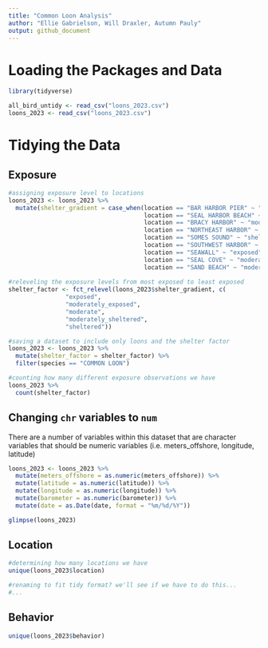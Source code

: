 ```yaml
---
title: "Common Loon Analysis"
author: "Ellie Gabrielson, Will Draxler, Autumn Pauly"
output: github_document
---
```

# Loading the Packages and Data

```r
library(tidyverse)
```

```r
all_bird_untidy <- read_csv("loons_2023.csv")
loons_2023 <- read_csv("loons_2023.csv")
```

# Tidying the Data
## Exposure
```r
#assigning exposure level to locations
loons_2023 <- loons_2023 %>% 
  mutate(shelter_gradient = case_when(location == "BAR HARBOR PIER" ~ "exposed",
                                      location == "SEAL HARBOR BEACH" ~ "moderate",
                                      location == "BRACY HARBOR" ~ "moderate",
                                      location == "NORTHEAST HARBOR" ~ "moderately_sheltered",
                                      location == "SOMES SOUND" ~ "sheltered",
                                      location == "SOUTHWEST HARBOR" ~ "moderately_sheltered",
                                      location == "SEAWALL" ~ "exposed",
                                      location == "SEAL COVE" ~ "moderately_exposed",
                                      location == "SAND BEACH" ~ "moderately_exposed"))
 
#releveling the exposure levels from most exposed to least exposed 
shelter_factor <- fct_relevel(loons_2023$shelter_gradient, c(
                "exposed", 
                "moderately_exposed",
                "moderate",
                "moderately_sheltered",
                "sheltered"))

#saving a dataset to include only loons and the shelter factor
loons_2023 <- loons_2023 %>% 
  mutate(shelter_factor = shelter_factor) %>% 
  filter(species == "COMMON LOON")

#counting how many different exposure observations we have
loons_2023 %>% 
  count(shelter_factor)
```

## Changing `chr` variables to `num`

There are a number of variables within this dataset that are character variables that should be numeric variables (i.e. meters_offshore, longitude, latitude)

```r
loons_2023 <- loons_2023 %>% 
  mutate(meters_offshore = as.numeric(meters_offshore)) %>% 
  mutate(latitude = as.numeric(latitude)) %>% 
  mutate(longitude = as.numeric(longitude)) %>% 
  mutate(barometer = as.numeric(barometer)) %>% 
  mutate(date = as.Date(date, format = "%m/%d/%Y"))

glimpse(loons_2023)
```


## Location
```r
#determining how many locations we have
unique(loons_2023$location)

#renaming to fit tidy format? we'll see if we have to do this...
#...
```

## Behavior
```r
unique(loons_2023$behavior)
```








